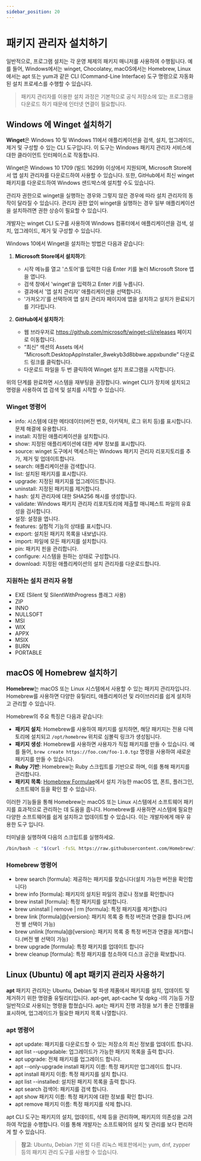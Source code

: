 ```yaml
---
sidebar_position: 20
---
```


# 패키지 관리자 설치하기

일반적으로, 프로그램 설치는 각 운영 체제의 패키지 매니저를 사용하여 수행됩니다. 예를 들어, Windows에서는 winget, Chocolatey, macOS에서는 Homebrew, Linux에서는 apt 또는 yum과 같은 CLI (Command-Line Interface) 도구 명령으로 자동화된 설치 프로세스를 수행할 수 있습니다.

> 패키지 관리자를 이용한 설치 과정은 기본적으로 공식 저장소에 있는 프로그램을 다운로드 하기 때문에 인터넷 연결이 필요합니다.

## Windows 에 Winget 설치하기

**Winget**은 Windows 10 및 Windows 11에서 애플리케이션을 검색, 설치, 업그레이드, 제거 및 구성할 수 있는 CLI 도구입니다. 이 도구는 Windows 패키지 관리자 서비스에 대한 클라이언트 인터페이스로 작동합니다.

Winget은 Windows 10 1709 (빌드 16299) 이상에서 지원되며, Microsoft Store에서 앱 설치 관리자를 다운로드하여 사용할 수 있습니다. 또한, GitHub에서 최신 winget 패키지를 다운로드하여 Windows 샌드박스에 설치할 수도 있습니다.

관리자 권한으로 winget을 실행하는 경우와 그렇지 않은 경우에 따라 설치 관리자의 동작이 달라질 수 있습니다. 관리자 권한 없이 winget을 실행하는 경우 일부 애플리케이션을 설치하려면 권한 상승이 필요할 수 있습니다.

개발자는 winget CLI 도구를 사용하여 Windows 컴퓨터에서 애플리케이션을 검색, 설치, 업그레이드, 제거 및 구성할 수 있습니다.

Windows 10에서 Winget을 설치하는 방법은 다음과 같습니다:

1. **Microsoft Store에서 설치하기**:
    - 시작 메뉴를 열고 '스토어'를 입력한 다음 Enter 키를 눌러 Microsoft Store 앱을 엽니다.
    - 검색 창에서 'winget'을 입력하고 Enter 키를 누릅니다.
    - 결과에서 '앱 설치 관리자' 애플리케이션을 선택합니다.
    - '가져오기'를 선택하여 앱 설치 관리자 페이지에 앱을 설치하고 설치가 완료되기를 기다립니다.

2. **GitHub에서 설치하기**:
    - 웹 브라우저로 https://github.com/microsoft/winget-cli/releases 페이지로 이동합니다.
    - “최신” 섹션의 Assets 에서 “Microsoft.DesktopAppInstaller_8wekyb3d8bbwe.appxbundle” 다운로드 링크를 클릭합니다.
    - 다운로드 파일을 두 번 클릭하여 Winget 설치 프로그램을 시작합니다.

위의 단계를 완료하면 시스템을 재부팅을 권장합니다. winget CLI가 장치에 설치되고 명령을 사용하여 앱 검색 및 설치를 시작할 수 있습니다.

### Winget 명령어

- info: 시스템에 대한 메타데이터(버전 번호, 아키텍처, 로그 위치 등)를 표시합니다. 문제 해결에 유용합니다.
- install: 지정된 애플리케이션을 설치합니다.
- show: 지정된 애플리케이션에 대한 세부 정보를 표시합니다.
- source: winget 도구에서 액세스하는 Windows 패키지 관리자 리포지토리를 추가, 제거 및 업데이트합니다.
- search: 애플리케이션을 검색합니다.
- list: 설치된 패키지를 표시합니다.
- upgrade: 지정된 패키지를 업그레이드합니다.
- uninstall: 지정된 패키지를 제거합니다.
- hash: 설치 관리자에 대한 SHA256 해시를 생성합니다.
- validate: Windows 패키지 관리자 리포지토리에 제출할 매니페스트 파일의 유효성을 검사합니다.
- 설정: 설정을 엽니다.
- features: 실험적 기능의 상태를 표시합니다.
- export: 설치된 패키지 목록을 내보냅니다.
- import: 파일에 모든 패키지를 설치합니다.
- pin: 패키지 핀을 관리합니다.
- configure: 시스템을 원하는 상태로 구성합니다.
- download: 지정된 애플리케이션의 설치 관리자를 다운로드합니다.

### 지원하는 설치 관리자 유형

- EXE (Silent 및 SilentWithProgress 플래그 사용)
- ZIP
- INNO
- NULLSOFT
- MSI
- WIX
- APPX
- MSIX
- BURN
- PORTABLE

## macOS 에 Homebrew 설치하기

**Homebrew**는 macOS 또는 Linux 시스템에서 사용할 수 있는 패키지 관리자입니다. Homebrew를 사용하면 다양한 유틸리티, 애플리케이션 및 라이브러리를 쉽게 설치하고 관리할 수 있습니다. 

Homebrew의 주요 특징은 다음과 같습니다:

- **패키지 설치**: Homebrew를 사용하여 패키지를 설치하면, 해당 패키지는 전용 디렉토리에 설치되고 `/opt/homebrew` 위치로 심볼릭 링크가 생성됩니다.
- **패키지 생성**: Homebrew를 사용하면 사용자가 직접 패키지를 만들 수 있습니다. 예를 들어, `brew create https://foo.com/foo-1.0.tgz` 명령을 사용하여 새로운 패키지를 만들 수 있습니다.
- **Ruby 기반**: Homebrew는 Ruby 스크립트를 기반으로 하며, 이를 통해 패키지를 관리합니다.
- **패키지 목록**: [Homebrew Formulae](https://formulae.brew.sh/formula/)에서 설치 가능한 macOS 앱, 폰트, 플러그인, 소프트웨어 등을 확인 할 수 있습니다.

이러한 기능들을 통해 Homebrew는 macOS 또는 Linux 시스템에서 소프트웨어 패키지를 효과적으로 관리하는 데 도움을 줍니다. Homebrew를 사용하면 시스템에 필요한 다양한 소프트웨어를 쉽게 설치하고 업데이트할 수 있습니다. 이는 개발자에게 매우 유용한 도구 입니다.

터미널을 실행하여 다음의 스크립트를 실행하세요.

```bash
/bin/bash -c "$(curl -fsSL https://raw.githubusercontent.com/Homebrew/install/HEAD/install.sh)"
```

### Homebrew 명령어

- brew search [formula]: 제공하는 패키지를 찾습니다(설치 가능한 버전을 확인합니다)
- brew info [formula]: 패키지의 설치된 파일의 경로나 정보를 확인합니다
- brew install [formula]: 특정 패키지를 설치합니다.
- brew uninstall | remove | rm [formula]: 특정 패키지를 제거합니다
- brew link [formula]@[version]: 패키지 목록 중 특정 버전과 연결을 합니다.(버전 별 선택이 가능)
- brew unlink [formula]@[version]: 패키지 목록 중 특정 버전과 연결을 제거합니다.(버전 별 선택이 가능)
- brew upgrade [formula]: 특정 패키지를 업데이트 합니다
- brew cleanup [formula]: 특정 패키지를 청소하여 디스크 공간을 확보합니다.

## Linux (Ubuntu) 에 apt 패키지 관리자 사용하기

**apt** 패키지 관리자는 Ubuntu, Debian 및 파생 제품에서 패키지를 설치, 업데이트 및 제거하기 위한 명령줄 유틸리티입니다. apt-get, apt-cache 및 dpkg -l의 기능등 가장 일반적으로 사용되는 명령을 합쳤습니다. apt는 패키지 진행 과정을 보기 좋은 진행률을 표시하며, 업그레이드가 필요한 패키지 목록 나열합니다.

### apt 명령어

- apt update: 패키지를 다운로드할 수 있는 저장소의 최신 정보를 업데이트 합니다.
- apt list --upgradable: 업그레이드가 가능한 패키지 목록을 출력 합니다.
- apt upgrade: 전체 패키지를 업그레이드 합니다.
- apt --only-upgrade install 패키지 이름: 특정 패키지만 업그레이드 합니다.
- apt install 패키지 이름: 특정 패키지를 설치 합니다.
- apt list --installed: 설치된 패키지 목록을 출력 합니다.
- apt search 검색어: 패키지를 검색 합니다.
- apt show 패키지 이름: 특정 패키지에 대한 정보를 확인 합니다.
- apt remove 패키지 이름: 특정 패키지를 삭제 합니다.

apt CLI 도구는 패키지의 설치, 업데이트, 삭제 등을 관리하며, 패키지의 의존성을 고려하여 작업을 수행합니다. 이를 통해 개발자는 소프트웨어의 설치 및 관리를 보다 편리하게 할 수 있습니다.

> **참고**: Ubuntu, Debian 기반 외 다른 리눅스 배포판에서는 yum, dnf, zypper 등의 패키지 관리 도구를 사용할 수 있습니다.

